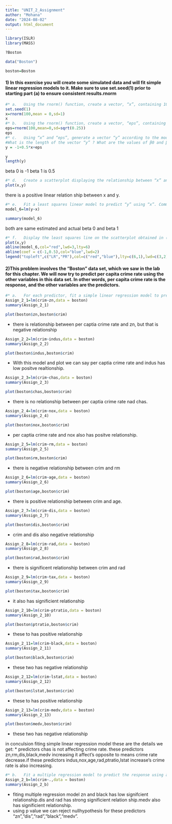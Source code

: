 ---
title: "UNIT_2_Assignment"
author: "Mohana"
date: "2024-08-02"
output: html_document
---



```{r}
library(ISLR)
library(MASS)
```

```{r}
?Boston
```

```{r}
data("Boston")
```


```{r}
boston=Boston

```


#### 1) In this exercise you will create some simulated data and will fit simple linear regression models to it. Make sure to use set.seed(1) prior to starting part (a) to ensure consistent results.rnorm


```{r}
#* a.	Using the rnorm() function, create a vector, “x”, containing 100 observations drawn from a N(0,1) distribution. This represents a feature, X.
set.seed(1)
x=rnorm(100,mean = 0,sd=1)
x
#* b.	Using the rnorm() function, create a vector, “eps”, containing 100 observations drawn from a N(0,0.25) distribution.
eps=rnorm(100,mean=0,sd=sqrt(0.25))
eps
#* c.	Using “x” and “eps”, generate a vector “y” according to the model Y=−1+0.5X+ε.
#What is the length of the vector “y” ? What are the values of β0 and β1 in this linear model ?
y = -1+0.5*x+eps
```


```{r}
y
length(y)
```
beta 0 is -1
beta 1 is 0.5


```{r}
#* d.	Create a scatterplot displaying the relationship between “x” and “y”. Comment on what you observe.
plot(x,y)
```
there is a positive linear relation ship between x and y.

```{r}
#* e.	Fit a least squares linear model to predict “y” using “x”. Comment on the model obtained. How do β^0 and β^1 compare to β0 and β1 ?
model_6=lm(y~x)
```


```{r}
summary(model_6)
```
 both are same estimated and actual beta 0 and beta 1 


```{r}
#* f.	Display the least squares line on the scatterplot obtained in (d). Draw the population regression line on the plot, in a different color. Use the legend() function to create an appropriate legend.
plot(x,y)
abline(model_6,col="red",lwd=3,lty=6)
abline(coef = c(-1,0.5),col="blue",lwd=2)
legend("topleft",c("LR","PR"),col=c("red","blue"),lty=c(6,1),lwd=c(3,2))
```

#### 2)This problem involves the “Boston” data set, which we saw in the lab for this chapter. We will now try to predict per capita crime rate using the other variables in this data set. In other words, per capita crime rate is the response, and the other variables are the predictors.



```{r}
#* a.	For each predictor, fit a simple linear regression model to predict the response. Describe your results. In which of the models is there a statistically significant association between the predictor and the response ? Create some plots to back up your assertions.
Assign_2_1=lm(crim~zn,data = boston)
summary(Assign_2_1)
```
```{r}
plot(boston$zn,boston$crim)
```


* there is relationship between per captia crime rate and zn, but that is negative relationship

```{r}
Assign_2_2=lm(crim~indus,data = boston)
summary(Assign_2_2)
```
```{r}
plot(boston$indus,boston$crim)
```
* With this model and plot we can say per captia crime rate and indus has low positve realtionship.

```{r}
Assign_2_3=lm(crim~chas,data = boston)
summary(Assign_2_3)
```

```{r}
plot(boston$chas,boston$crim)
```
* there is no relationship between per captia crime rate nad chas.
```{r}
Assign_2_4=lm(crim~nox,data = boston)
summary(Assign_2_4)
```

```{r}
plot(boston$nox,boston$crim)
```

* per captia crime rate and nox also has positve relationship.

```{r}
Assign_2_5=lm(crim~rm,data = boston)
summary(Assign_2_5)
```

```{r}
plot(boston$rm,boston$crim)
```

* there is negative relationship between crim and rm

```{r}
Assign_2_6=lm(crim~age,data = boston)
summary(Assign_2_6)
```

```{r}
plot(boston$age,boston$crim)
```
* there is positive relationship between crim and age.

```{r}
Assign_2_7=lm(crim~dis,data = boston)
summary(Assign_2_7)
```

```{r}
plot(boston$dis,boston$crim)
```

* crim and dis also negative relationship
```{r}
Assign_2_8=lm(crim~rad,data = boston)
summary(Assign_2_8)
```

```{r}
plot(boston$rad,boston$crim)
```
* there is significent relationship between crim and rad

```{r}
Assign_2_9=lm(crim~tax,data = boston)
summary(Assign_2_9)
```

```{r}
plot(boston$tax,boston$crim)
```

* it also has significient relationship
```{r}
Assign_2_10=lm(crim~ptratio,data = boston)
summary(Assign_2_10)
```

```{r}
plot(boston$ptratio,boston$crim)
```

* these to has  positive relationship
```{r}
Assign_2_11=lm(crim~black,data = boston)
summary(Assign_2_11)
```

```{r}
plot(boston$black,boston$crim)
```
* these two has negative relationship

```{r}
Assign_2_12=lm(crim~lstat,data = boston)
summary(Assign_2_12)
```

```{r}
plot(boston$lstat,boston$crim)
```
* these to has positive relationship

```{r}
Assign_2_13=lm(crim~medv,data = boston)
summary(Assign_2_13)
```

```{r}
plot(boston$medv,boston$crim)
```
* these two has negative relationship

in conculsion fiting simple linear regression model these are the details we get:
      * predictors chas is not affecting crime rate. these predictors zn,rm,dis,black,medv increasing it  affect's opposite to means  crime rate  decrease.if these predictors indus,nox,age,rad,ptratio,lstat increase's crime rate is also increasing.

```{r}
#* b.	Fit a multiple regression model to predict the response using all of the predictors. Describe your results. For which predictors can we reject the null hypothesis H0:βj=0 ?
Assign_2_b=lm(crim~.,data = boston)
summary(Assign_2_b)
```
* fiting multiple regression model zn and black has low signifcient relationship.dis and rad has strong significient relation ship.medv also has significient relationship.
* using p value we can reject nullhypothesis for these predictors "zn","dis","rad","black","medv".






